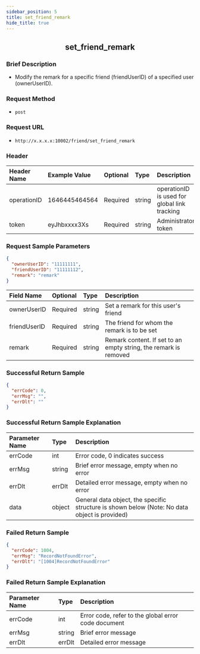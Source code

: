 ```yaml
---
sidebar_position: 5
title: set_friend_remark
hide_title: true
---
```


<center>

## set_friend_remark

</center>

### Brief Description
- Modify the remark for a specific friend (friendUserID) of a specified user (ownerUserID).

### Request Method
- `post`

### Request URL
- `http://x.x.x.x:10002/friend/set_friend_remark`

### Header
| Header Name  | Example Value | Optional | Type   | Description                                                |
|:------------ |:------------- |:-------- |:------ |:---------------------------------------------------------- |
| operationID  | 1646445464564 | Required | string | operationID is used for global link tracking               |
| token        | eyJhbxxxx3Xs  | Required | string | Administrator token                                        |

### Request Sample Parameters

```json
{
  "ownerUserID": "11111111",
  "friendUserID": "11111112",
  "remark": "remark"
}
```
| Field Name    | Optional | Type    | Description                                               |
|:------------- |:-------- |:------- |:--------------------------------------------------------- |
| ownerUserID   | Required | string  | Set a remark for this user's friend                       |
| friendUserID  | Required | string  | The friend for whom the remark is to be set               |
| remark        | Required | string  | Remark content. If set to an empty string, the remark is removed |

### Successful Return Sample

```json
{
  "errCode": 0,
  "errMsg": "",
  "errDlt": ""
}
```
### Successful Return Sample Explanation

| Parameter Name | Type   | Description                                                                                     |
|:-------------- |:------ |:----------------------------------------------------------------------------------------------- |
| errCode        | int    | Error code, 0 indicates success                                                                 |
| errMsg         | string | Brief error message, empty when no error                                                        |
| errDlt         | errDlt | Detailed error message, empty when no error                                                     |
| data           | object | General data object, the specific structure is shown below (Note: No data object is provided)   |

### Failed Return Sample

```json
{
  "errCode": 1004,
  "errMsg": "RecordNotFoundError",
  "errDlt": "[1004]RecordNotFoundError"
}
```
### Failed Return Sample Explanation

| Parameter Name | Type   | Description                                        |
|:-------------- |:------ |:-------------------------------------------------- |
| errCode        | int    | Error code, refer to the global error code document |
| errMsg         | string | Brief error message                                |
| errDlt         | errDlt | Detailed error message                             |